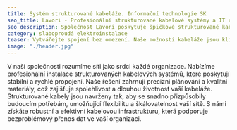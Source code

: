 ```yaml
---
title: Systém strukturované kabeláže. Informační technologie SK    
seo_title: Lavori - Profesionální strukturované kabelové systémy a IT řešení
seo_description: Společnost Lavori poskytuje špičkové strukturované kabelové systémy a moderní informační technologie. Spolehněte se na nás pro efektivní a spolehlivá řešení pro váš podnik.
category: slaboproudá elektroinstalace
teaser: Vytvářejte spojení bez omezení. Naše možnosti kabeláže jsou klíčem k efektivnímu propojení vaší infrastruktury.
image: "./header.jpg"
---
```

<p>
V naší společnosti rozumíme síti jako srdci každé organizace. Nabízíme profesionální instalace strukturovaných kabelových systémů, které poskytují stabilní a rychlé propojení. Naše řešení zahrnují precizní plánování a kvalitní materiály, což zajišťuje spolehlivost a dlouhou životnost vaší kabeláže. Strukturované kabely jsou navrženy tak, aby se snadno přizpůsobily budoucím potřebám, umožňující flexibilitu a škálovatelnost vaší sítě. S námi získáte robustní a efektivní kabelovou infrastrukturu, která podporuje bezproblémový přenos dat ve vaší organizaci.
</p>